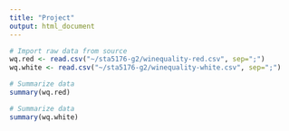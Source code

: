 ```yaml
---
title: "Project"
output: html_document
---
```


``` r
# Import raw data from source
wq.red <- read.csv("~/sta5176-g2/winequality-red.csv", sep=";")
wq.white <- read.csv("~/sta5176-g2/winequality-white.csv", sep=";")
```

``` r
# Summarize data
summary(wq.red)
```

``` r
# Summarize data
summary(wq.white)
```
